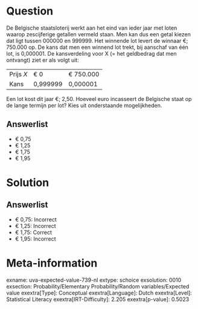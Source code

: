 Question
========

De Belgische staatsloterij werkt aan het eind van ieder jaar met loten
waarop zescijferige getallen vermeld staan. Men kan dus een getal kiezen
dat ligt tussen 000000 en 999999. Het winnende lot levert de winnaar €;
750.000 op. De kans dat men een winnend lot trekt, bij aanschaf van één
lot, is 0,000001. De kansverdeling voor X (= het geldbedrag dat men
ontvangt) ziet er als volgt uit:

  ----------- ---------- -----------
  Prijs *X*   € 0        € 750.000
  Kans        0,999999   0,000001
  ----------- ---------- -----------

Een lot kost dit jaar €; 2,50. Hoeveel euro incasseert de Belgische
staat op de lange termijn per lot? Kies uit onderstaande mogelijkheden.

Answerlist
----------

* € 0,75
* € 1,25
* € 1,75
* € 1,95

Solution
========

Answerlist
----------

* € 0,75: Incorrect
* € 1,25: Incorrect
* € 1,75: Correct
* € 1,95: Incorrect

Meta-information
================
exname: uva-expected-value-739-nl
extype: schoice
exsolution: 0010
exsection: Probability/Elementary Probability/Random variables/Expected value
exextra[Type]: Conceptual
exextra[Language]: Dutch
exextra[Level]: Statistical Literacy
exextra[IRT-Difficulty]: 2.205
exextra[p-value]: 0.5023
